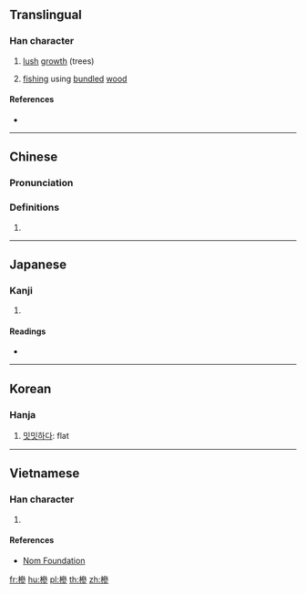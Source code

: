==Translingual==

===Han character===
{{Han char|rn=75|rad=木|as=11|sn=15|four=43922|canj=DIIH|ids=⿰木參}}

# [[lush]] [[growth]] (trees)
# {{context|archaic|lang=zh}} [[fishing]] using [[bundle]]d [[wood]]

====References====
* {{Han ref|kx=0547.130|dkj=15370|dj=0935.110|hdz=21286.010|uh=69EE|ud=27118|bh=E5DB|bd=58843}}

----

==Chinese==
{{zh-forms|s=椮}}

===Pronunciation===
{{zh-pron
|m=sēn,shěn
|c=sam1,sam6
|mc=y
|oc=y
|ma=
|cat=n
}}

===Definitions===
# {{rfdef|lang=zh}}

----

==Japanese==

===Kanji===
{{ja-kanji|grade=|rs=木11}}

# {{defn|lang=ja|sort=木11}}

====Readings====
* {{ja-readings|on=[[しん]] (shin), [[さん]] (san), [[せん]] (sen)|kun=}}

----

==Korean==

===Hanja===
{{ko-hanja|hangeul=삼|rv=sam|mr=sam}}

# [[밋밋하다]]: flat

----

==Vietnamese==

===Han character===
{{vi-readings|rs=木11| hanviet = sim}}

# {{defn|lang=vi|sort=木11}}

====References====
*[http://nomfoundation.org/common/nom_details.php?codepoint=69ee Nom Foundation]

[[fr:槮]]
[[hu:槮]]
[[pl:槮]]
[[th:槮]]
[[zh:槮]]